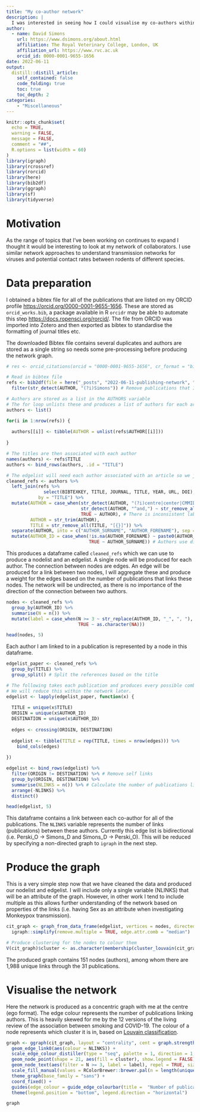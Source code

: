 ```yaml
---
title: "My co-author network"
description: |
  I was interested in seeing how I could visualise my co-authors within a network. This post begins that process documents how I went about it.
author:
  - name: David Simons
    url: https://www.dsimons.org/about.html
    affiliation: The Royal Veterinary College, London, UK
    affiliation_url: https://www.rvc.ac.uk
    orcid_id: 0000-0001-9655-1656
date: 2022-06-11
output:
  distill::distill_article:
    self_contained: false
    code_folding: true
    toc: true
    toc_depth: 2
categories:
    - "Miscellaneous"
---
```


```r
knitr::opts_chunk$set(
  echo = TRUE,
  warning = FALSE,
  message = FALSE,
  comment = "##",
  R.options = list(width = 60)
)
library(igraph)
library(rcrossref)
library(rorcid)
library(here)
library(bib2df)
library(ggraph)
library(sf)
library(tidyverse)
```

# Motivation

As the range of topics that I've been working on continues to expand I thought it would be interesting to look at my network of collaborators. I use similar network approaches to understand transmission networks for viruses and potential contact rates between rodents of different species.

# Data preparation

I obtained a bibtex file for all of the publications that are listed on my ORCID profile <https://orcid.org/0000-0001-9655-1656>. These are stored as `orcid_works.bib`, a package available in R `orcidr` may be able to automate this step <https://docs.ropensci.org/rorcid/>. The file from ORCID was imported into Zotero and then exported as bibtex to standardise the formatting of journal titles etc.

The downloaded Bibtex file contains several duplicates and authors are stored as a single string so needs some pre-processing before producing the network graph.

```r
# res <- orcid_citations(orcid = "0000-0001-9655-1656", cr_format = "bibtex", cr_style = "ucl-university-college-harvard")

# Read in bibtex file
refs <- bib2df(file = here("_posts", "2022-06-11-publishing-network", "orcid_works.bib")) %>%
  filter(str_detect(AUTHOR, "(?i)Simons")) # Remove publications that I am only associated with due to group authorship

# Authors are stored as a list in the AUTHORS variable
# The for loop unlists these and produces a list of authors for each article
authors <- list()

for(i in 1:nrow(refs)) {
  
  authors[[i]] <- tibble(AUTHOR = unlist(refs$AUTHOR[[i]]))
  
}

# The titles are then associated with each author
names(authors) <- refs$TITLE
authors <- bind_rows(authors, .id = "TITLE")

# The edgelist will need each author associated with an article so we join the data from the bibtex to the author title df
cleaned_refs <- authors %>%
  left_join(refs %>%
              select(BIBTEXKEY, TITLE, JOURNAL, TITLE, YEAR, URL, DOI),
            by = "TITLE") %>%
  mutate(AUTHOR = case_when(str_detect(AUTHOR, "(?i)centre|center|CMMID") ~ "CMMID COVID-19 Working Group",
                            str_detect(AUTHOR, "^and,") ~ str_remove_all(AUTHOR, "and,"),
                            TRUE ~ AUTHOR), # There is inconsistent labelling of the working group and the addition of and before the last author. This fixes that
         AUTHOR = str_trim(AUTHOR),
         TITLE = str_remove_all(TITLE, "[{}]")) %>%
  separate(AUTHOR, into = c("AUTHOR_SURNAME", "AUTHOR_FORENAME"), sep = ",") %>%
  mutate(AUTHOR_ID = case_when(!is.na(AUTHOR_FORENAME) ~ paste0(AUTHOR_SURNAME, "_", str_trim(str_sub(AUTHOR_FORENAME, start = 1, end = 2))),
                               TRUE ~ AUTHOR_SURNAME)) # Authors use different number of initials to identify themselves. I will include their preferred choice but to produce Nodes and Edges I need to use a standard approach so I will produce an ID from their surname and first initial
```

This produces a dataframe called `cleaned_refs` which we can use to produce a nodelist and an edgelist. A single node will be produced for each author. The connection between nodes are edges. An edge will be produced for a link between two nodes, I will aggregate these and produce a weight for the edges based on the number of publications that links these nodes. The network will be undirected, as there is no importance of the direction of the connection between two authors.

```r

nodes <- cleaned_refs %>%
  group_by(AUTHOR_ID) %>%
  summarise(N = n()) %>%
  mutate(label = case_when(N >= 3 ~ str_replace(AUTHOR_ID, "_", ", "),
                           TRUE ~ as.character(NA)))

head(nodes, 5)
```

Each author I am linked to in a publication is represented by a node in this dataframe.

```r

edgelist_paper <- cleaned_refs %>%
  group_by(TITLE) %>%
  group_split() # Split the references based on the title

# The following takes each publication and produces every possible combination between authors.
# We will reduce this within the network later.
edgelist <- lapply(edgelist_paper, function(x) {
  
  TITLE = unique(x$TITLE)
  ORIGIN = unique(x$AUTHOR_ID)
  DESTINATION = unique(x$AUTHOR_ID)
  
  edges <- crossing(ORIGIN, DESTINATION)
  
  edgelist <- tibble(TITLE = rep(TITLE, times = nrow(edges))) %>%
    bind_cols(edges)
    
})

edgelist <- bind_rows(edgelist) %>%
  filter(ORIGIN != DESTINATION) %>% # Remove self links
  group_by(ORIGIN, DESTINATION) %>%
  summarise(NLINKS = n()) %>% # Calculate the number of publications linking the authors
  arrange(-NLINKS) %>%
  distinct() 

head(edgelist, 5)

```

This dataframe contains a link between each co-author for all of the publications. The `NLINKS` variable represents the number of links (publications) between these authors. Currently this edge list is bidirectional (i.e. Perski_O -> Simons_D and Simons_D -> Perski_O). This will be reduced by specifying a non-directed graph to `igraph` in the next step.

# Produce the graph

This is a very simple step now that we have cleaned the data and produced our nodelist and edgelist. I will include only a single variable (NLINKS) that will be an attribute of the graph. However, in other work I tend to include multiple as this allows further understanding of the network based on properties of the links (i.e. having Sex as an attribute when investigating Monkeypox transmission). 

```r

cit_graph <- graph_from_data_frame(edgelist, vertices = nodes, directed = FALSE) %>%
  igraph::simplify(remove.multiple = TRUE, edge.attr.comb = "median")

# Produce clustering for the nodes to colour them
V(cit_graph)$cluster <- as.character(membership(cluster_louvain(cit_graph)))
```

The produced graph contains 151 nodes (authors), among whom there are 1,988 unique links through the 31 publications. 

# Visualise the network

Here the network is produced as a concentric graph with me at the centre (ego format). The edge colour represents the number of publications linking authors. This is heavily skewed for me by the 12 versions of the living review of the association between smoking and COVID-19. The colour of a node represents which cluster it is in, based on [Louvain classification](https://arxiv.org/abs/0803.0476).

```r

graph <- ggraph(cit_graph, layout = "centrality", cent = graph.strength(cit_graph)) +
  geom_edge_link0(aes(colour = NLINKS)) +
  scale_edge_colour_distiller(type = "seq", palette = 1, direction = 1, guide = "edge_colourbar") +
  geom_node_point(shape = 21, aes(fill = cluster), show.legend = FALSE) + 
  geom_node_text(aes(filter = N >= 3, label = label), repel = TRUE, size = 2.5) +
  scale_fill_manual(values = RColorBrewer::brewer.pal(n = length(unique(V(cit_graph)$cluster)), name = "Dark2")) +
  theme_graph(base_family = "sans") +
  coord_fixed() +
  guides(edge_colour = guide_edge_colourbar(title =  "Number of publications")) +
  theme(legend.position = "bottom", legend.direction = "horizontal")

graph

```